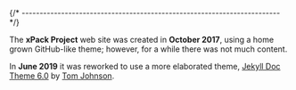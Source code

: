 

{/* ------------------------------------------------------------------------ */}

The **xPack Project** web site was created in **October 2017**, using a home
grown GitHub-like theme; however, for a while there was not much content.

In **June 2019** it was reworked to use a
more elaborated theme,
[Jekyll Doc Theme 6.0](https://idratherbewriting.com/documentation-theme-jekyll/)
by [Tom Johnson](https://github.com/tomjoht).

<Website date="November 2024"/>
